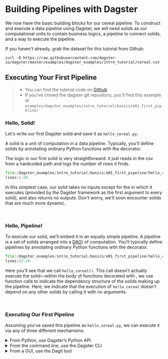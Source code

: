 
<DynamicMetaTags
  title="Building pipelines with Dagster | Dagster"
  description="Dagster is a system for building modern data applications."
/>


# Building Pipelines with Dagster

We now have the basic building blocks for our cereal pipeline. To construct and execute a data
pipeline using Dagster, we will need solids as our computational units to contain business logics,
a pipeline to connect solids, and a way to execute the pipeline.

If you haven't already, grab the dataset for this tutorial from Github:

```shell
curl -O https://raw.githubusercontent.com/dagster-io/dagster/master/examples/dagster_examples/intro_tutorial/cereal.csv
```

## Executing Your First Pipeline

> - You can find the tutorial code on [Github](https://github.com/dagster-io/dagster/tree/master/examples/dagster_examples/intro_tutorial/basics/e01_first_pipeline/)
> - If you’ve cloned the dagster git repository, you’ll find this example at `examples/dagster_examples/intro_tutorial/basics/e01_first_pipeline/`

### Hello, Solid!

Let's write our first Dagster solid and save it as `hello_cereal.py`.

A solid is a unit of computation in a data pipeline. Typically, you'll define solids by annotating
ordinary Python functions with the <PyObject module="dagster" object="solid" displayText="@solid" />
decorator.

The logic in our first solid is very straightforward: it just reads in the csv from a hardcoded path
and logs the number of rows it finds.

```python literalinclude showLines caption=hello_cereal.py
file:/dagster_examples/intro_tutorial/basics/e01_first_pipeline/hello_cereal.py
lines:1-20
```

In this simplest case, our solid takes no inputs except for the <PyObject module="dagster"
object="SystemComputeExecutionContext" displayText="context" /> in which it executes (provided by
the Dagster framework as the first argument to every solid), and also returns no outputs. Don't
worry, we'll soon encounter solids that are much more dynamic.

<br />

### Hello, Pipeline!

To execute our solid, we'll embed it in an equally simple pipeline. A pipeline is a set of solids
arranged into a [DAG](https://en.wikipedia.org/wiki/Directed_acyclic_graph)) of computation. You'll
typically define pipelines by annotating ordinary Python functions with the <PyObject
module="dagster" object="pipeline" displayText="@pipeline" /> decorator.

```python literalinclude showLines startLine=22 caption=hello_cereal.py
file:/dagster_examples/intro_tutorial/basics/e01_first_pipeline/hello_cereal.py
lines:22-24
```

Here you'll see that we call `hello_cereal()`. This call doesn't actually execute the
solid&mdash;within the body of functions decorated with <PyObject module="dagster" object="pipeline"
displayText="@pipeline" />, we use function calls to indicate the dependency structure of the solids
making up the pipeline. Here, we indicate that the execution of `hello_cereal` doesn't depend on any
other solids by calling it with no arguments.

<br />

### Executing Our First Pipeline

Assuming you’ve saved this pipeline as `hello_cereal.py`, we can execute it via any of three different
mechanisms:

<details className="markdown">
  <summary>From Python, use Dagster’s Python API</summary>

<br />

From the directory in which you've saved the pipeline file, just run:

```bash
$ dagster pipeline execute -f hello_cereal.py
```

You'll see the full stream of events emitted by dagster appear in the console,
including our call to the logging machinery, which will look like:

```bash
2019-10-10 11:46:50 - dagster - INFO - system - a91a4cc4-d218-4c2b-800c-aac50fced1a5
- Found 77 cereals
    solid             = "hello_cereal"
    solid_definition  = "hello_cereal"
    step_key          = "hello_cereal.compute"
```

Success!

</details>

<details className="markdown">
  <summary>From the command line, use the Dagster CLI</summary>

<br />

If you'd rather execute your pipelines as a script, you can do that without
using the dagster CLI at all. Just add a few lines to
`hello_cereal.py`

```python literalinclude showLines startLine=27 caption=hello_cereal.py
file:/dagster_examples/intro_tutorial/basics/e01_first_pipeline/hello_cereal.py
lines:27-29
```

Now you can just run:

```bash
$ python hello_cereal.py
```

The <PyObject module="dagster" object="execute_pipeline" displayText="execute_pipeline()" /> function
called here is the core Python API for executing Dagster pipelines from code.

</details>

<details className="markdown">
  <summary>From a GUI, use the Dagit tool</summary>

<br />

To visualize your pipeline (which only has one node) in dagit, from the
directory in which you've saved the pipeline file, just run:

```bash
$ dagit -f hello_cereal.py -a hello_cereal_pipeline
```

You'll see output like

```bash
Loading repository... Serving on http://127.0.0.1:3000
```

You should be able to navigate to [http://127.0.0.1:3000/pipeline/hello_cereal_pipeline/](http://127.0.0.1:3000/pipeline/hello_cereal_pipeline/) in your web browser and view your pipeline.
It isn't very interesting yet, because it only has one node.

![hello_cereal_figure_one.png](/assets/images/tutorial/hello_cereal_figure_one.png)

Click on the "Playground" tab and you'll see the view below.

![hello_cereal_figure_two.png](/assets/images/tutorial/hello_cereal_figure_two.png)

The top pane is empty here, but in more complicated pipelines, this is where
you'll be able to edit pipeline configuration on the fly.

The bottom pane shows the concrete execution plan corresponding to the logical
structure of the pipeline&mdash;which also only has one node, `hello_cereal.compute`.

Click the "Launch Execution" button to execute this plan directly from dagit. A
new window should open, and you'll see a much more structured view of the
stream of Dagster events start to appear in the left-hand pane.

(If you have pop-up blocking enabled, you may need to tell your browser to
allow pop-ups from 127.0.0.1&mdash;or, just navigate to the "Runs" tab to see
this, and every run of your pipeline.)

![hello_cereal_figure_three.png](/assets/images/tutorial/hello_cereal_figure_three.png)

In this view, you can filter and search through the logs corresponding to your
pipeline run.

</details>

<br />

<br />
